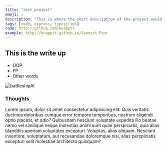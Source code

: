 ```yaml
---
title: "test project"
emoji: ✌
description: "This is where the short description of the project would go. What does the project do?"
tags: [node, express, typescript]
code: http://github.com/knapptr
example: http://knapptr.github.io/Connect-Four
---
```


## This is the write up

- OOP
- FP
- Other words

![battleshipAI](./images/randomAI.gif)

### Thoughts

Lorem ipsum, dolor sit amet consectetur adipisicing elit. Quis veritatis ducimus doloribus cumque error tempore temporibus, nostrum eligendi optio placeat, et odio? Quibusdam nesciunt voluptate expedita illo beatae nemo vel similique neque molestias animi sunt quae perspiciatis, quia alias blanditiis aperiam voluptates excepturi. Voluptas, alias aliquam. Nesciunt inventore, voluptatum, aut recusandae doloremque nisi, alias perspiciatis excepturi velit molestiae architecto quisquam?
